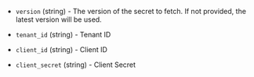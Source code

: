 <!-- Code generated from the comments of the Config struct in datasource/keyvaultsecret/data.go; DO NOT EDIT MANUALLY -->

- `version` (string) - The version of the secret to fetch. If not provided, the latest version will be used.

- `tenant_id` (string) - Tenant ID

- `client_id` (string) - Client ID

- `client_secret` (string) - Client Secret

<!-- End of code generated from the comments of the Config struct in datasource/keyvaultsecret/data.go; -->
